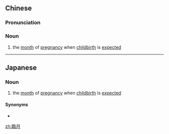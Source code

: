 {{also|临月}}
==Chinese==
{{zh-forms|s=临月}}

===Pronunciation===
{{zh-pron
|m=línyuè
|c=lam4 jyut6
|cat=n
}}

===Noun===
{{zh-noun}}

# the [[month]] of [[pregnancy]] when [[childbirth]] is [[expected]]

----

==Japanese==
{{ja-kanjitab|りん|げつ|yomi=on}}

===Noun===
{{ja-noun|りんげつ}}

# the [[month]] of [[pregnancy]] when [[childbirth]] is [[expected]]

====Synonyms====
* {{ja-r|産み月|うみづき}}

[[zh:臨月]]